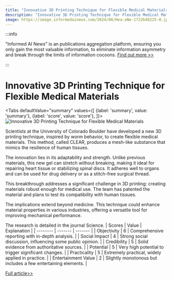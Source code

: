 ```yaml
---
title: "Innovative 3D Printing Technique for Flexible Medical Materials"
description: "Innovative 3D Printing Technique for Flexible Medical Materials"
image: https://image.informedainews.com/2024/08/Hea-aNe-1722648225-0.jpg
---
```



:::info

"Informed AI News" is an publications aggregation platform, ensuring you only gain the most valuable information, to eliminate information asymmetry and break through the limits of information cocoons.  [Find out more >>](/)

:::

# Innovative 3D Printing Technique for Flexible Medical Materials


<Tabs
	defaultValue="summary"
	values={[
	{label: 'summary', value: 'summary'},
	{label: 'score', value: 'score'},
]}>
<TabItem value="summary">
<img
  src="https://image.informedainews.com/2024/08/Hea-aNe-1722648225-0.jpg"
  alt="Innovative 3D Printing Technique for Flexible Medical Materials"
/>



Scientists at the University of Colorado Boulder have developed a new 3D printing technique, inspired by worm behavior, to create flexible medical materials. This method, called CLEAR, produces a mesh-like substance that mimics the resilience of human tissues.

The innovation lies in its adaptability and strength. Unlike previous materials, this new gel can stretch without breaking, making it ideal for repairing heart tissue or stabilizing spinal discs. It adheres well to organs and can be used for drug delivery or as a stitch-free surgical thread.

This breakthrough addresses a significant challenge in 3D printing: creating materials robust enough for medical use. The team has patented the material and plans to test its compatibility with human tissues.

The implications extend beyond medicine. This technique could enhance material properties in various industries, offering a versatile tool for improving mechanical performance.

The research is detailed in the journal Science.
</TabItem>
<TabItem value="score">
	| Scores     | Value   | Explanation |
	| -------- | ------- | ------- |
	| Objectivity  | 6    | Comprehensive reporting with in-depth analysis.    |
	| Social Impact | 4     | Strong social discussion, influencing some public opinion.    |
	| Credibility    | 5    | Solid evidence from authoritative sources.    |
	| Potential    | 5    | Very high potential to trigger significant changes.    |
	| Practicality    | 5    | Extremely practical, widely applied in practice.    |
	| Entertainment Value    | 2    | Slightly monotonous but includes a few entertaining elements.    |
</TabItem>
</Tabs>

[Full article>>](https://www.cnbeta.com.tw/articles/science/1440771.htm)

